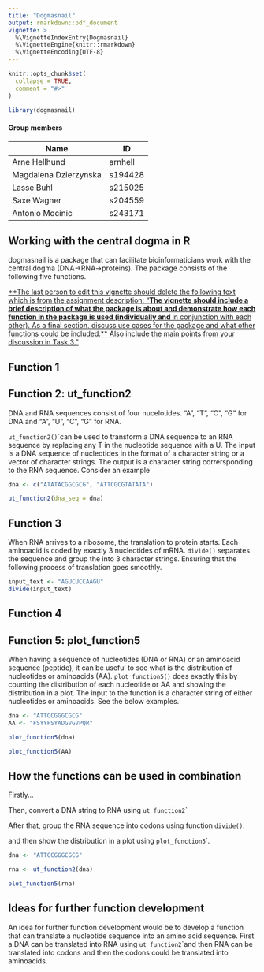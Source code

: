 ```yaml
---
title: "Dogmasnail"
output: rmarkdown::pdf_document
vignette: >
  %\VignetteIndexEntry{Dogmasnail}
  %\VignetteEngine{knitr::rmarkdown}
  %\VignetteEncoding{UTF-8}
---
```


```r
knitr::opts_chunk$set(
  collapse = TRUE,
  comment = "#>"
)
```

```r
library(dogmasnail)
```

#### Group members

| Name                  | ID      |
|-----------------------|---------|
| Arne Hellhund         | arnhell |
| Magdalena Dzierzynska | s194428 |
| Lasse Buhl            | s215025 |
| Saxe Wagner           | s204559 |
| Antonio Mocinic       | s243171 |

## Working with the central dogma in R

dogmasnail is a package that can facilitate bioinformaticians work with the central dogma (DNA-\>RNA-\>proteins). The package consists of the following five functions.

[**The last person to edit this vignette should delete the following text which is from the assignment description: "**The vignette should include a brief description of what the package is about and demonstrate how each function in the package is used (individually and **in conjunction with each other). As a final section, discuss use cases for the package and what other functions could be included.** Also include the main points from your discussion in Task 3."]{.underline}

## Function 1

## Function 2: ut_function2

DNA and RNA sequences consist of four nucelotides. "A", "T", "C", "G" for DNA and "A", "U", "C", "G" for RNA.

`ut_function2()`\`can be used to transform a DNA sequence to an RNA sequence by replacing any T in the nucleotide sequence with a U. The input is a DNA sequence of nucleotides in the format of a character string or a vector of character strings. The output is a character string corrersponding to the RNA sequence. Consider an example

```r
dna <- c("ATATACGGCGCG", "ATTCGCGTATATA")
```

```r
ut_function2(dna_seq = dna)
```

## Function 3

When RNA arrives to a ribosome, the translation to protein starts. Each aminoacid is coded by exactly 3 nucleotides of mRNA. `divide()` separates the sequence and group the into 3 character strings. Ensuring that the following process of translation goes smoothly.

```r
input_text <- "AGUCUCCAAGU"
divide(input_text)


```

## Function 4

## Function 5: plot_function5

When having a sequence of nucleotides (DNA or RNA) or an aminoacid sequence (peptide), it can be useful to see what is the distribution of nucleotides or aminoacids (AA). `plot_function5()` does exactly this by counting the distribution of each nucleotide or AA and showing the distribution in a plot. The input to the function is a character string of either nucleotides or aminoacids. See the below examples.

```r
dna <- "ATTCCGGGCGCG"
AA <- "FSYYFSYADGVGVPQR"
```

```r
plot_function5(dna)
```

```r
plot_function5(AA)
```

## How the functions can be used in combination

Firstly...

Then, convert a DNA string to RNA using `ut_function2`\`

After that, group the RNA sequence into codons using function `divide()`.

and then show the distribution in a plot using `plot_function5`\`.

```r
dna <- "ATTCCGGGCGCG"
```

```r
rna <- ut_function2(dna)
```

```r
plot_function5(rna)
```

## Ideas for further function development

An idea for further function development would be to develop a function that can translate a nucleotide sequence into an amino acid sequence. First a DNA can be translated into RNA using `ut_function2`\`and then RNA can be translated into codons and then the codons could be translated into aminoacids.
